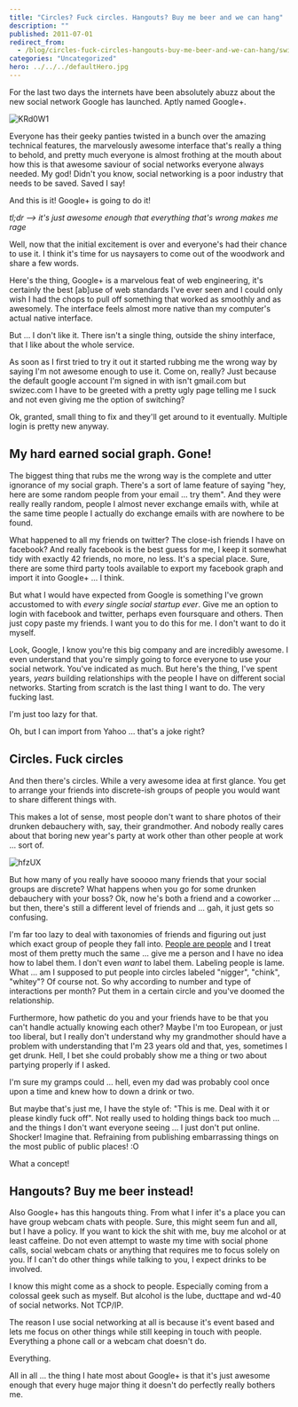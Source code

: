 ```yaml
---
title: "Circles? Fuck circles. Hangouts? Buy me beer and we can hang"
description: ""
published: 2011-07-01
redirect_from:
  - /blog/circles-fuck-circles-hangouts-buy-me-beer-and-we-can-hang/swizec/1889
categories: "Uncategorized"
hero: ../../../defaultHero.jpg
---
```


For the last two days the internets have been absolutely abuzz about the new social network Google has launched. Aptly named Google+.

![KRd0W1](https://swizec.com/wp-content/uploads/2011/07/KRd0W1.png)

Everyone has their geeky panties twisted in a bunch over the amazing technical features, the marvelously awesome interface that's really a thing to behold, and pretty much everyone is almost frothing at the mouth about how this is that awesome saviour of social networks everyone always needed. My god! Didn't you know, social networking is a poor industry that needs to be saved. Saved I say!

And this is it! Google+ is going to do it!

_tl;dr --> it's just awesome enough that everything that's wrong makes me rage_

Well, now that the initial excitement is over and everyone's had their chance to use it. I think it's time for us naysayers to come out of the woodwork and share a few words.

Here's the thing, Google+ is a marvelous feat of web engineering, it's certainly the best \[ab]use of web standards I've ever seen and I could only wish I had the chops to pull off something that worked as smoothly and as awesomely. The interface feels almost more native than my computer's actual native interface.

But ... I don't like it. There isn't a single thing, outside the shiny interface, that I like about the whole service.

As soon as I first tried to try it out it started rubbing me the wrong way by saying I'm not awesome enough to use it. Come on, really? Just because the default google account I'm signed in with isn't gmail.com but swizec.com I have to be greeted with a pretty ugly page telling me I suck and not even giving me the option of switching?

Ok, granted, small thing to fix and they'll get around to it eventually. Multiple login is pretty new anyway.

## My hard earned social graph. Gone!

The biggest thing that rubs me the wrong way is the complete and utter ignorance of my social graph. There's a sort of lame feature of saying "hey, here are some random people from your email ... try them". And they were really really random, people I almost never exchange emails with, while at the same time people I actually do exchange emails with are nowhere to be found.

What happened to all my friends on twitter? The close-ish friends I have on facebook? And really facebook is the best guess for me, I keep it somewhat tidy with exactly 42 friends, no more, no less. It's a special place. Sure, there are some third party tools available to export my facebook graph and import it into Google+ ... I think.

But what I would have expected from Google is something I've grown accustomed to with _every single social startup ever_. Give me an option to login with facebook and twitter, perhaps even foursquare and others. Then just copy paste my friends. I want you to do this for me. I don't want to do it myself.

Look, Google, I know you're this big company and are incredibly awesome. I even understand that you're simply going to force everyone to use your social network. You've indicated as much. But here's the thing, I've spent years, _years_ building relationships with the people I have on different social networks. Starting from scratch is the last thing I want to do. The very fucking last.

I'm just too lazy for that.

Oh, but I can import from Yahoo ... that's a joke right?

## Circles. Fuck circles

And then there's circles. While a very awesome idea at first glance. You get to arrange your friends into discrete-ish groups of people you would want to share different things with.

This makes a lot of sense, most people don't want to share photos of their drunken debauchery with, say, their grandmother. And nobody really cares about that boring new year's party at work other than other people at work ... sort of.

![hfzUX](https://swizec.com/wp-content/uploads/2011/07/hfzUX.jpg)

But how many of you really have sooooo many friends that your social groups are discrete? What happens when you go for some drunken debauchery with your boss? Ok, now he's both a friend and a coworker ... but then, there's still a different level of friends and ... gah, it just gets so confusing.

I'm far too lazy to deal with taxonomies of friends and figuring out just which exact group of people they fall into. [People are people](http://www.youtube.com/watch?v=59LXx_eyIVQ) and I treat most of them pretty much the same ... give me a person and I have no idea how to label them. I don't even _want_ to label them. Labeling people is lame. What ... am I supposed to put people into circles labeled "nigger", "chink", "whitey"? Of course not. So why according to number and type of interactions per month? Put them in a certain circle and you've doomed the relationship.

Furthermore, how pathetic do you and your friends have to be that you can't handle actually knowing each other? Maybe I'm too European, or just too liberal, but I really don't understand why my grandmother should have a problem with understanding that I'm 23 years old and that, yes, sometimes I get drunk. Hell, I bet she could probably show me a thing or two about partying properly if I asked.

I'm sure my gramps could ... hell, even my dad was probably cool once upon a time and knew how to down a drink or two.

But maybe that's just me, I have the style of: "This is me. Deal with it or please kindly fuck off". Not really used to holding things back too much ... and the things I don't want everyone seeing ... I just don't put online. Shocker! Imagine that. Refraining from publishing embarrassing things on the most public of public places! :O

What a concept!

## Hangouts? Buy me beer instead!

Also Google+ has this hangouts thing. From what I infer it's a place you can have group webcam chats with people. Sure, this might seem fun and all, but I have a policy. If you want to kick the shit with me, buy me alcohol or at least caffeine. Do not even attempt to waste my time with social phone calls, social webcam chats or anything that requires me to focus solely on you. If I can't do other things while talking to you, I expect drinks to be involved.

I know this might come as a shock to people. Especially coming from a colossal geek such as myself. But alcohol is the lube, ducttape and wd-40 of social networks. Not TCP/IP.

The reason I use social networking at all is because it's event based and lets me focus on other things while still keeping in touch with people. Everything a phone call or a webcam chat doesn't do.

Everything.

All in all ... the thing I hate most about Google+ is that it's just awesome enough that every huge major thing it doesn't do perfectly really bothers me.